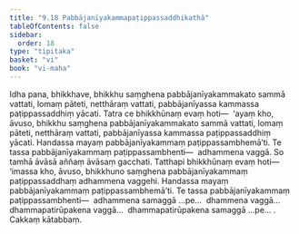```yaml
---
title: "9.18 Pabbājanīyakammapaṭippassaddhikathā"
tableOfContents: false
sidebar:
  order: 18
type: "tipitaka"
basket: "vi"
book: "vi-maha"
---
```



<DynamicBreadcrumb />

<Division number="424" book="vi-maha" e="ch" v="3" p="463">

<Paragraph number="1865" book="vi-maha">
Idha pana, bhikkhave, bhikkhu saṃghena pabbājanīyakammakato sammā vattati, lomaṃ pāteti, netthāraṃ vattati, pabbājanīyassa kammassa paṭippassaddhiṃ yācati. Tatra ce bhikkhūnaṃ evaṃ hoti—  ‘ayaṃ kho, āvuso, bhikkhu saṃghena pabbājanīyakammakato sammā vattati, lomaṃ pāteti, netthāraṃ vattati, pabbājanīyassa kammassa paṭippassaddhiṃ yācati. Handassa mayaṃ pabbājanīyakammaṃ paṭippassambhemā’ti. Te tassa pabbājanīyakammaṃ paṭippassambhenti—  adhammena vaggā. So tamhā āvāsā aññaṃ āvāsaṃ gacchati. Tatthapi bhikkhūnaṃ evaṃ hoti—  ‘imassa kho, āvuso, bhikkhuno saṃghena pabbājanīyakammaṃ paṭippassaddhaṃ adhammena vaggehi. Handassa mayaṃ pabbājanīyakammaṃ paṭippassambhemā’ti. Te tassa pabbājanīyakammaṃ paṭippassambhenti—  adhammena samaggā …pe…  dhammena vaggā…  dhammapatirūpakena vaggā…  dhammapatirūpakena samaggā …pe… .

</Paragraph>
</Division>

<Paragraph number="1866" type="center" book="vi-maha">
Cakkaṃ kātabbaṃ.
</Paragraph>